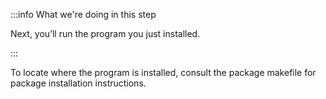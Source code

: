 :::info What we're doing in this step

Next, you’ll run the program you just installed.

:::

To locate where the program is installed, consult the package makefile for package installation instructions.